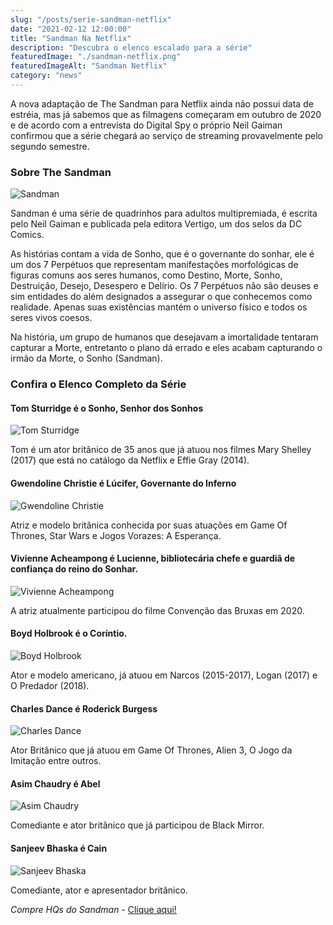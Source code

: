 ```yaml
---
slug: "/posts/serie-sandman-netflix"
date: "2021-02-12 12:00:00"
title: "Sandman Na Netflix"
description: "Descubra o elenco escalado para a série"
featuredImage: "./sandman-netflix.png"
featuredImageAlt: "Sandman Netflix"
category: "news"
---
```


A nova adaptação de The Sandman para Netflix ainda não possui data de estréia, mas já sabemos que as filmagens começaram em outubro
de 2020 e de acordo com a entrevista do Digital Spy o próprio Neil Gaiman confirmou que a série chegará ao serviço de streaming provavelmente pelo segundo semestre.

### Sobre The Sandman

![Sandman](./os-perpetuos.jpg)

Sandman é uma série de quadrinhos para adultos multipremiada, é escrita pelo Neil Gaiman e publicada pela editora Vertigo, um dos selos da DC Comics.

As histórias contam a vida de Sonho, que é o governante do sonhar, ele é um dos 7 Perpétuos que representam manifestações morfológicas
de figuras comuns aos seres humanos, como Destino, Morte, Sonho, Destruição, Desejo, Desespero e Delírio.
Os 7 Perpétuos não são deuses e sim entidades do além designados a assegurar o que conhecemos como realidade.
Apenas suas existências mantém o universo físico e todos os seres vivos coesos.

Na história, um grupo de humanos que desejavam a imortalidade tentaram capturar a Morte, entretanto o plano dá errado e eles
acabam capturando o irmão da Morte, o Sonho (Sandman).

### Confira o Elenco Completo da Série

#### Tom Sturridge é o Sonho, Senhor dos Sonhos

![Tom Sturridge](./tom-sturridge.png)

Tom é um ator britânico de 35 anos que já atuou nos filmes Mary Shelley (2017) que está no catálogo da Netflix e Effie Gray (2014).

#### Gwendoline Christie é Lúcifer, Governante do Inferno

![Gwendoline Christie](./gwendoline-christie.png)

Atriz e modelo britânica conhecida por suas atuações em Game Of Thrones, Star Wars e Jogos Vorazes: A Esperança.

#### Vivienne Acheampong é Lucienne, bibliotecária chefe e guardiã de confiança do reino do Sonhar.

![Vivienne Acheampong](./vivienne-acheampong.png)

A atriz atualmente participou do filme Convenção das Bruxas em 2020.

#### Boyd Holbrook é o Coríntio.

![Boyd Holbrook](./boyd-holbrook.png)

Ator e modelo americano, já atuou em Narcos (2015-2017), Logan (2017) e O Predador (2018).

#### Charles Dance é Roderick Burgess

![Charles Dance](./charles-dance.png)

Ator Britânico que já atuou em Game Of Thrones, Alien 3, O Jogo da Imitação entre outros.

#### Asim Chaudry é Abel

![Asim Chaudry](./asim-chaudry.png)

Comediante e ator britânico que já participou de Black Mirror.

#### Sanjeev Bhaska é Cain

![Sanjeev Bhaska](./sanjeev-bhaska.png)

Comediante, ator e apresentador britânico.

_Compre HQs do Sandman_ - <a href="https://amzn.to/3tPN4zT">Clique aqui!</a>
